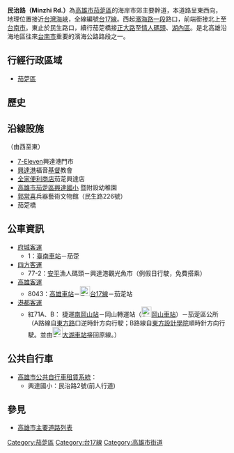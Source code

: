 {{multiple issues|
{{Expand|time=2014-02-12}}
{{unreferenced|time=2014-02-12T00:47:40+00:00}}
{{Notability Unreferenced|time=2014-02-12T00:47:40+00:00}}
{{refimprove|time=2014-02-12}}
}}
{{Infobox TwRoad2|
|bgcolorh=
|colorh=
|code=
|name=民治路
|enname=Minzhi Rd.
|level=省道[[File:TW_PHW17.svg|23px]]
|length=
|sec=
|lastext=
|line=
|start=[[濱海路_(茄萣區)|濱海路一段]]
|end=民生路
|junc=
|img=
|cap=
|size=
|left=
|right=正大路
|leftlink=
|leftdirection=
|rightlink=正大路 (茄萣區)
|rightdirection=E
|SN=[[台17線|台17線]]<br>（[[濱海路_(茄萣區)|濱海路一段]]－'''民治路'''－[[正大路_(茄萣區)|正大路]]）
|SNtype=ph
|SNNum=17
|SN2=
|SN2type=
|SN2Num=
|SN3=
|SN3type=
|SN3Num=
}}
'''民治路（Minzhi Rd.）'''為[[高雄市|高雄市]][[茄萣區|茄萣區]]的海岸市郊主要幹道，本道路呈東西向，地理位置接近[[台灣海峽|台灣海峽]]，全線編號[[台17線|台17線]]。西起[[濱海路_(茄萣區)|濱海路一段]]路口，前端銜接北上至[[台南市|台南市]]。東止於民生路口，續行茄萣橋接[[正大路_(茄萣區)|正大路]]至[[情人碼頭|情人碼頭]]、[[湖內區|湖內區]]。是北高雄沿海地區往來[[台南市|台南市]]重要的濱海公路路段之一。

== 行經行政區域 ==
* [[茄萣區|茄萣區]]

== 歷史 ==
{{expand section}}

== 沿線設施 ==
（由西至東）
* [[7-Eleven|7-Eleven]]興達港門市
* [[興達港|興達港]]福音[[基督教|基督]]教會
* [[全家便利商店|全家便利商店]]茄萣興達店
* [http://www.sda.ks.edu.tw/ 高雄市茄萣區興達國小] {{Wayback|url=http://www.sda.ks.edu.tw/ |date=20130606003347 }}暨附設幼稚園
* [[郭常喜|郭常喜]]兵器藝術文物館（民生路226號）
* 茄萣橋

== 公車資訊 ==
*[[府城客運|府城客運]]
**1：[[臺南車站|臺南車站]]－茄萣
*[[四方客運|四方客運]]
**77-2：[[安平區|安平]]漁人碼頭－興達港觀光魚市（例假日行駛，免費搭乘）
*[[高雄客運|高雄客運]]
**8043：[[高雄車站|高雄車站]]－[[File:TW_PHW17.svg|23px]][[台17線|台17線]]－茄萣站
*[[港都客運|港都客運]]
**紅71A、B：<!-- 注释出：[[File:Kaohsiung_Metro_Logo(Logo_Only).svg|23px]] -->捷運[[南岡山站|南岡山站]]－岡山轉運站（[[File:ROC_Taiwan_Railways_Administration_Logo.svg|23px]][[岡山車站_(臺灣)|岡山車站]]）－茄萣區公所（A路線自[[東方路_(湖內區)|東方路]]口逆時針方向行駛；B路線自[[東方設計學院|東方設計學院]]順時針方向行駛。並由[[File:ROC_Taiwan_Railways_Administration_Logo.svg|23px]][[大湖車站|大湖車站]]接回原線。）
== 公共自行車 ==
* [[高雄市公共自行車租賃系統|高雄市公共自行車租賃系統]]：
** 興達國小：民治路2號(前人行道)

== 參見 ==
* [[高雄市主要道路列表|高雄市主要道路列表]]

{{高雄市重要道路}}

{{DEFAULTSORT:Minjhih}}
[[Category:茄萣區|Category:茄萣區]]
[[Category:台17線|Category:台17線]]
[[Category:高雄市街道|Category:高雄市街道]]


{{TW-road-stub}}